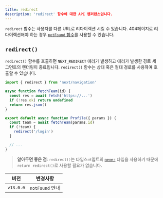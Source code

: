 ```yaml
---
title: redirect
description: 'redirect' 함수에 대한 API 렌퍼런스입니다.
---
```


`redirect` 함수는 사용자를 다른 URL로 리다이렉션 시킬 수 있습니다. 404페이지로 리다이렉션해야 하는 경우 [`notFound` 함수](/docs/app/api-reference/functions/not-found)를 사용할 수 있습니다.

## `redirect()`

`redirect()` 함수를 호출하면 `NEXT_REDIRECT` 에러가 발생하고 에러가 발생한 경로 세그먼트의 렌더링이 종료됩니다. `redirect()` 함수는 상대 혹은 절대 경로를 사용하여 호출할 수 있습니다.

```jsx filename="app/team/[id]/page.js"
import { redirect } from 'next/navigation'

async function fetchTeam(id) {
  const res = await fetch('https://...')
  if (!res.ok) return undefined
  return res.json()
}

export default async function Profile({ params }) {
  const team = await fetchTeam(params.id)
  if (!team) {
    redirect('/login')
  }

  // ...
}
```

> **알아두면 좋은 점**: `redirect()`는 타입스크립트의 [`never`](https://www.typescriptlang.org/docs/handbook/2/functions.html#never) 타입을 사용하기 때문에 `return redirect()`로 사용할 필요가 없습니다.

| 버전      | 변경사항        |
| --------- | --------------- |
| `v13.0.0` | `notFound` 안내 |
